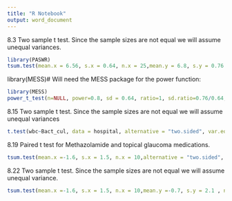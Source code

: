 ```yaml
---
title: "R Notebook"
output: word_document
---
```


8.3 Two sample t test. Since the sample sizes are not equal we will assume unequal variances.
```r
library(PASWR)
tsum.test(mean.x = 6.56, s.x = 0.64, n.x = 25,mean.y = 6.8, s.y = 0.76 , n.y = 40,alternative = "two.sided", mu = 0,var.equal = FALSE, conf.level = 0.95)
```


library(MESS)# Will need the MESS package for the power function:
```r
library(MESS)
power_t_test(n=NULL, power=0.8, sd = 0.64, ratio=1, sd.ratio=0.76/0.64, delta=(6.8-6.56))

```



8.15 Two sample t test. Since the sample sizes are not equal we will assume unequal variances\

```r
t.test(wbc~Bact_cul, data = hospital, alternative = "two.sided", var.equal = FALSE)

```


8.19 Paired t test for Methazolamide and topical glaucoma medications.

```r
tsum.test(mean.x =-1.6, s.x = 1.5, n.x = 10,alternative = "two.sided", mu = 0,var.equal = FALSE, conf.level = 0.95)

```


8.22 Two sample t test. Since the sample sizes are not equal we will assume unequal variance.

```r
tsum.test(mean.x =-1.6, s.x = 1.5, n.x = 10,mean.y =-0.7, s.y = 2.1 , n.y = 30,alternative = "two.sided", mu = 0,var.equal = FALSE, conf.level = 0.95)
```

